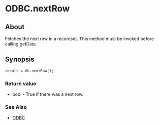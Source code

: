 
# ODBC.nextRow 

 

## About

Fetches the next row in a recordset. This method must be invoked before calling getData.

## Synopsis

```xml
result = db.nextRow();
```

### Return value

* bool - True if there was a next row.

### See Also

* [ODBC](./ODBC_13173465.mdx)


